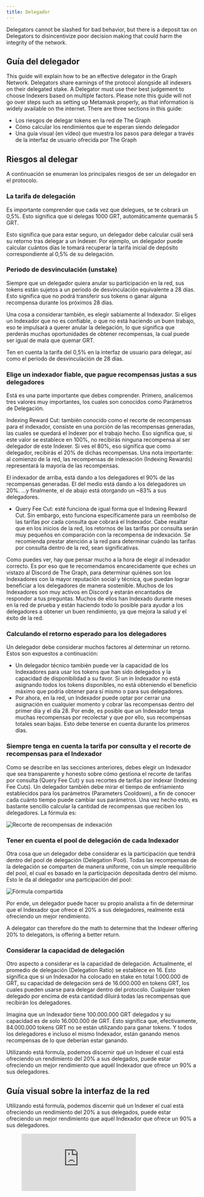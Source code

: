 ```yaml
---
title: Delegador
---
```


Delegators cannot be slashed for bad behavior, but there is a deposit tax on Delegators to disincentivize poor decision making that could harm the integrity of the network.

## Guía del delegador

This guide will explain how to be an effective delegator in the Graph Network. Delegators share earnings of the protocol alongside all indexers on their delegated stake. A Delegator must use their best judgement to choose Indexers based on multiple factors. Please note this guide will not go over steps such as setting up Metamask properly, as that information is widely available on the internet. There are three sections in this guide:

- Los riesgos de delegar tokens en la red de The Graph
- Cómo calcular los rendimientos que te esperan siendo delegador
- Una guía visual (en vídeo) que muestra los pasos para delegar a través de la interfaz de usuario ofrecida por The Graph

## Riesgos al delegar

A continuación se enumeran los principales riesgos de ser un delegador en el protocolo.

### La tarifa de delegación

Es importante comprender que cada vez que delegues, se te cobrará un 0,5%. Esto significa que si delegas 1000 GRT, automáticamente quemarás 5 GRT.

Esto significa que para estar seguro, un delegador debe calcular cuál será su retorno tras delegar a un Indexer. Por ejemplo, un delegador puede calcular cuántos días le tomará recuperar la tarifa inicial de depósito correspondiente al 0,5% de su delegación.

### Periodo de desvinculación (unstake)

Siempre que un delegador quiera anular su participación en la red, sus tokens están sujetos a un período de desvinculación equivalente a 28 días. Esto significa que no podrá transferir sus tokens o ganar alguna recompensa durante los próximos 28 días.

Una cosa a considerar también, es elegir sabiamente al Indexador. Si eliges un Indexador que no es confiable, o que no está haciendo un buen trabajo, eso te impulsará a querer anular la delegación, lo que significa que perderás muchas oportunidades de obtener recompensas, la cual puede ser igual de mala que quemar GRT.

<div sx={{ mx: 'auto', maxWidth: '400px' }}>
  Ten en cuenta la tarifa del 0,5% en la interfaz de usuario para delegar, así como el período de desvinculación de 28
  días.
</div>

### Elige un indexador fiable, que pague recompensas justas a sus delegadores

Está es una parte importante que debes comprender. Primero, analicemos tres valores muy importantes, los cuales son conocidos como Parámetros de Delegación.

Indexing Reward Cut: también conocido como el recorte de recompensas para el indexador, consiste en una porción de las recompensas generadas, las cuales se quedará el Indexer por el trabajo hecho. Eso significa que, si este valor se establece en 100%, no recibirás ninguna recompensa al ser delegador de este Indexer. Si ves el 80%, eso significa que como delegador, recibirás el 20% de dichas recompensas. Una nota importante: al comienzo de la red, las recompensas de indexación (Indexing Rewards) representará la mayoría de las recompensas.

<div sx={{ mx: 'auto', maxWidth: '700px' }}>
  El indexador de arriba, está dando a los delegadores el 90% de las recompensas generadas. El del medio está dando a
  los delegadores un 20%. ...y finalmente, el de abajo está otorgando un ~83% a sus delegadores.
</div>

- Query Fee Cut: esté funciona de igual forma que el Indexing Reward Cut. Sin embargo, esto funciona específicamente para un reembolso de las tarifas por cada consulta que cobrará el Indexador. Cabe resaltar que en los inicios de la red, los retornos de las tarifas por consulta serán muy pequeños en comparación con la recompensa de indexación. Se recomienda prestar atención a la red para determinar cuándo las tarifas por consulta dentro de la red, sean significativas.

Como puedes ver, hay que pensar mucho a la hora de elegir al indexador correcto. Es por eso que te recomendamos encarecidamente que eches un vistazo al Discord de The Graph, para determinar quiénes son los Indexadores con la mayor reputación social y técnica, que puedan lograr beneficiar a los delegadores de manera sostenible. Muchos de los Indexadores son muy activos en Discord y estarán encantados de responder a tus preguntas. Muchos de ellos han Indexado durante meses en la red de prueba y están haciendo todo lo posible para ayudar a los delegadores a obtener un buen rendimiento, ya que mejora la salud y el éxito de la red.

### Calculando el retorno esperado para los delegadores

Un delegador debe considerar muchos factores al determinar un retorno. Estos son expuestos a continuación:

- Un delegador técnico también puede ver la capacidad de los Indexadores para usar los tokens que han sido delegados y la capacidad de disponibilidad a su favor. Si un in Indexador no está asignando todos los tokens disponibles, no está obteniendo el beneficio máximo que podría obtener para sí mismo o para sus delegadores.
- Por ahora, en la red, un Indexador puede optar por cerrar una asignación en cualquier momento y cobrar las recompensas dentro del primer día y el día 28. Por ende, es posible que un Indexador tenga muchas recompensas por recolectar y que por ello, sus recompensas totales sean bajas. Esto debe tenerse en cuenta durante los primeros días.

### Siempre tenga en cuenta la tarifa por consulta y el recorte de recompensas para el Indexador

Como se describe en las secciones anteriores, debes elegir un Indexador que sea transparente y honesto sobre cómo gestiona el recorte de tarifas por consulta (Query Fee Cut) y sus recortes de tarifas por indexar (Indexing Fee Cuts). Un delegador también debe mirar el tiempo de enfriamiento establecidos para los parámetros (Parameters Cooldown), a fin de conocer cada cuánto tiempo puede cambiar sus parámetros. Una vez hecho esto, es bastante sencillo calcular la cantidad de recompensas que reciben los delegadores. La fórmula es:

![Recorte de recompensas de indexación](/img/Delegation-Reward-Formula.png)

### Tener en cuenta el pool de delegación de cada Indexador

Otra cosa que un delegador debe considerar es la participación que tendrá dentro del pool de delegación (Delegation Pool). Todas las recompensas de la delegación se comparten de manera uniforme, con un simple reequilibrio del pool, el cual es basado en la participación depositada dentro del mismo. Esto le da al delegador una participación del pool:

![Fórmula compartida](/img/Share-Forumla.png)

Por ende, un delegador puede hacer su propio analista a fin de determinar que el Indexador que ofrece el 20% a sus delegadores, realmente está ofreciendo un mejor rendimiento.

A delegator can therefore do the math to determine that the Indexer offering 20% to delegators, is offering a better return.

### Considerar la capacidad de delegación

Otro aspecto a considerar es la capacidad de delegación. Actualmente, el promedio de delegación (Delegation Ratio) se establece en 16. Esto significa que si un Indexador ha colocado en stake en total 1.000.000 de GRT, su capacidad de delegación será de 16.000.000 en tokens GRT, los cuales pueden usarse para delegar dentro del protocolo. Cualquier token delegado por encima de esta cantidad diluirá todas las recompensas que recibirán los delegadores.

Imagina que un Indexador tiene 100.000.000 GRT delegados y su capacidad es de solo 16.000.000 de GRT. Esto significa que, efectivamente, 84.000.000 tokens GRT no se están utilizando para ganar tokens. Y todos los delegadores e incluso el mismo Indexador, están ganando menos recompensas de lo que deberían estar ganando.

Utilizando está formula, podemos discernir qué un Indexer el cual está ofreciendo un rendimiento del 20% a sus delegados, puede estar ofreciendo un mejor rendimiento que aquél Indexador que ofrece un 90% a sus delegadores.

## Guía visual sobre la interfaz de la red

Utilizando está formula, podemos discernir qué un Indexer el cual está ofreciendo un rendimiento del 20% a sus delegados, puede estar ofreciendo un mejor rendimiento que aquél Indexador que ofrece un 90% a sus delegadores.

<figure className="video-container">
  <iframe className="video-iframe" src="https://www.youtube.com/embed/2G7S2gdURdc" frameBorder="0" allowFullScreen />
</figure>
